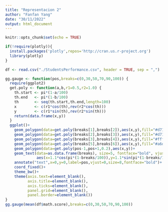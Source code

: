 ```yaml
---
title: "Representacion 2"
author: "Fanfan Yang"
date: "30/11/2022"
output: html_document
---
```


```r
knitr::opts_chunk$set(echo = TRUE)
```

```r
if(!require(plotly)){
  install.packages('plotly',repos='http://cran.us.r-project.org')
  library(plotly)
}
```


```r
df <- read.csv("./StudentsPerformance.csv", header = TRUE, sep = ",")
```

```r
gg.gauge <- function(pos,breaks=c(0,30,50,70,90,100)) {
  require(ggplot2)
  get.poly <- function(a,b,r1=0.5,r2=1.0) {
    th.start <- pi*(1-a/100)
    th.end   <- pi*(1-b/100)
    th       <- seq(th.start,th.end,length=100)
    x        <- c(r1*cos(th),rev(r2*cos(th)))
    y        <- c(r1*sin(th),rev(r2*sin(th)))
    return(data.frame(x,y))
  }
  ggplot()+ 
    geom_polygon(data=get.poly(breaks[1],breaks[2]),aes(x,y),fill="#d7191c")+
    geom_polygon(data=get.poly(breaks[2],breaks[3]),aes(x,y),fill="#d7191c")+
    geom_polygon(data=get.poly(breaks[3],breaks[4]),aes(x,y),fill="#ffffbf")+      geom_polygon(data=get.poly(breaks[4],breaks[5]),aes(x,y),fill="#a6d96a")+
    geom_polygon(data=get.poly(breaks[5],breaks[6]),aes(x,y),fill="#a6d96a")+
    geom_polygon(data=get.poly(pos-1,pos+1,0.2),aes(x,y))+
    geom_text(data=as.data.frame(breaks), size=5, fontface="bold", vjust=0, 
              aes(x=1.1*cos(pi*(1-breaks/100)),y=1.1*sin(pi*(1-breaks/100)),label=c("0", "", "Failed", "Remarkable", "Excelent", "")))+
    annotate("text",x=0,y=0,label=pos,vjust=0,size=8,fontface="bold")+
    coord_fixed()+
    theme_bw()+
    theme(axis.text=element_blank(),
          axis.title=element_blank(),
          axis.ticks=element_blank(),
          panel.grid=element_blank(),
          panel.border=element_blank()) 
}
gg.gauge(mean(df$math.score),breaks=c(0,30,50,70,90,100))
```

